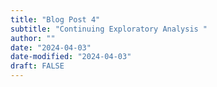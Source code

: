 ```yaml
---
title: "Blog Post 4"
subtitle: "Continuing Exploratory Analysis "
author: ""
date: "2024-04-03"
date-modified: "2024-04-03"
draft: FALSE
---
```


